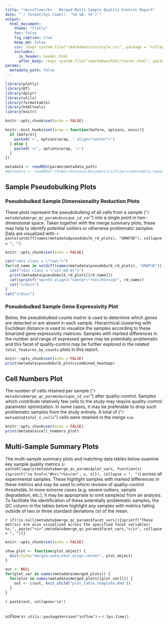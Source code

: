 ```yaml
---
title: "<b>scFlow</b> - Merged Multi-Sample Quality-Control Report"
date: "`r format(Sys.time(), '%d %B, %Y')`"
output:
  html_document:
    theme: "flatly"
    toc: false
    fig_caption: true
    keep_md: false
    css: !expr system.file("rmarkdown/css/style.css", package = "scFlow")
    includes:
      in_header: header.html
      after_body: !expr system.file("rmarkdown/html/footer.html", package = "scFlow")
params:
  metadata_path: false
---
```


```r
library(plotly)
library(DT)
library(dplyr)
library(utils)
library(formattable)
library(htmltools)
library(knitr)

knitr::opts_chunk$set(echo = FALSE)

knitr::knit_hooks$set(wrap = function(before, options, envir){
  if (before){
    paste0('<', options$wrap, ' align="center">')
  } else {
    paste0('</', options$wrap, '>')
  }
})
```

```r
metadata <- readRDS(params$metadata_path)
#metadata <- readRDS("/home/ckhozoie/Documents/scFlow/scemetadata_newest.rds")
```

## Sample Pseudobulking Plots
### Pseudobulked Sample Dimensionality Reduction Plots

These plots represent the pseudobulking of all cells from a sample ("_`r metadata$merge_qc_params$unique_id_var`_") into a single point in two-dimensional space.  Taken together with the merge summary plots, these may help to identify potential outliers or otherwise problematic samples.  Data are visualized with: `r paste(setdiff(names(metadata$pseudobulk_rd_plots), "UMAP3D"), collapse = ", ")`.  

```r
knitr::opts_chunk$set(echo = FALSE)

cat("<div class = \"row\">")
for(rd_name in setdiff(names(metadata$pseudobulk_rd_plots), "UMAP3D")) {
  cat("<div class = \"col-md-6\">")
  print(metadata$pseudobulk_rd_plots[[rd_name]])
  cat(sprintf("<p><h3 align=\"center\">%s</h3></p>", rd_name))
  cat("</div>")
}
cat("</div>")
```

### Pseudobulked Sample Gene Expressivity Plot
Below, the pseudobulked counts matrix is used to determine which genes are detected or are absent in each sample.  Hierarchical clustering with Euclidean distance is used to visualize the samples according to these binarized gene expressivity matrices.  Samples with marked differences in the number and range of expressed genes may be potentially problematic and this facet of quality-control may be further explored in the related `total_features_by_counts` plots in this report.

<div class = "basicfig">
```r
knitr::opts_chunk$set(echo = FALSE)
print(metadata$pseudobulk_plots$combined_heatmap)
```
</div>

## Cell Numbers Plot
The number of cells retained per sample ("_`r metadata$merge_qc_params$unique_id_var`_") after quality-control. Samples which contribute relatively few cells to the study may require quality-control parameter optimization. In some cases, it may be preferable to drop such problematic samples from the study entirely. A total of ("_`r metadata$total_n_cells`_") cells were retained in the merge `sce`. 

<div class = "basicfig">
```r
knitr::opts_chunk$set(echo = FALSE)
print(metadata$cell_numbers_plot)
```
</div>

## Multi-Sample Summary Plots

The multi-sample summary plots and matching data tables below examine key sample quality metrics (`r paste0(lapply(metadata$merge_qc_params$plot_vars, function(x) {sprintf("<a href=\"#%s\">%s</a>", x, x)}), collapse = ", ")`) across all experimental samples.  These highlight samples with marked differences in these metrics and may be used to inform revision of quality-control thresholds.  In more extreme cases (e.g. severe outliers, sample degradation, etc.), it may be appropriate to omit sample(s) from an analysis.  To facilitate the identification of these potentially problematic samples, the *QC* column in the tables below highlight any samples with metrics falling outside of two or three standard deviations (σ) of the mean.

`r if(!is.null(metadata$merge_qc_params$facet_vars)){sprintf("These metrics are also visualized across the specified facet variables: %s.", paste("<i>",metadata$merge_qc_params$facet_vars,"</i>", collapse = ", "))}`

```r
knitr::opts_chunk$set(echo = FALSE)

show_plot <- function(plot_object) {
  div(style="margin:auto;text-align:center", plot_object)
}

out <- NULL
for(plot_var in names(metadata$merged_plots)) {
  for(plot in names(metadata$merged_plots[[plot_var]])) {
    out <- c(out, knit_child("plot_table_template.Rmd"))
  }
}
```

`r paste(out, collapse='\n')`

<br>scFlow v`r utils::packageVersion("scFlow")` -- `r Sys.time()`
